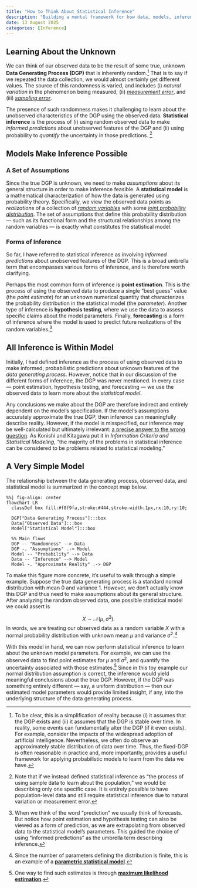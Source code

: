 ```yaml
---
title: "How to Think About Statistical Inference"
description: "Building a mental framework for how data, models, inference, and probability come together."
date: 13 August 2025
categories: [Inference]
---
```


## Learning About the Unknown  

We can think of our observed data to be the result of some true, unknown **Data Generating Process (DGP)** that is inherently random.[^1] That is to say if we repeated the data collection, we would almost certainly get different values. The source of this randomness is varied, and includes (i) *natural variation* in the phenomenon being measured, (ii) *[measurement error](https://en.wikipedia.org/wiki/Observational_error)*, and (iii) *[sampling error](https://en.wikipedia.org/wiki/Sampling_error)*. 

The presence of such randomness makes it challenging to learn about the unobserved characteristics of the DGP using the observed data. **Statistical inference** is the process of (i) using random observed data to make *informed predictions* about unobserved features of the DGP and (ii) using probability to *quantify* the uncertainty in those predictions. [^2] 


## Models Make Inference Possible  

### A Set of Assumptions 

Since the true DGP is unknown, we need to make *assumptions* about its general structure in order to make inference feasible. A **statistical model** is a mathematical characterization of how the data is generated using probability theory. Specifically, we view the observed data points as *realizations* of a collection of *[random variables](https://en.wikipedia.org/wiki/Random_variable)* with some *[joint probability distribution](https://en.wikipedia.org/wiki/Joint_probability_distribution)*. The set of assumptions that define this probability distribution — such as its functional form and the structural relationships among the random variables — is exactly what constitutes the statistical model.

### Forms of Inference

So far, I have referred to statistical inference as involving *informed predictions* about unobserved features of the DGP. This is a broad umbrella term that encompasses various forms of inference, and is therefore worth clarifying. 

Perhaps the most common form of inference is **point estimation**. This is the process of using the observed data to produce a single "best guess" value (the *point estimate*) for an unknown numerical quantity that characterizes the probability distribution in the statistical model (the *parameter*). Another type of inference is **hypothesis testing**, where we use the data to assess specific claims about the model parameters. Finally, **forecasting** is a form of inference where the model is used to predict future realizations of the random variables.[^3]

## All Inference is Within Model  

Initially, I had defined inference as the process of using observed data to make informed, probabilistic predictions about unknown features of the *data generating process*. However, notice that in our discussion of the different forms of inference, the DGP was never mentioned. In every case — point estimation, hypothesis testing, and forecasting — we use the observed data to learn more about the *statistical model*. 

Any conclusions we make about the DGP are therefore indirect and entirely dependent on the model's specification. If the model's assumptions accurately approximate the true DGP, then inference can meaningfully describe reality. However, if the model is misspecified, our inference may be well-calculated but ultimately irrelevant: [a precise answer to the wrong question](https://statmodeling.stat.columbia.edu/2015/03/01/precise-answers-to-the-wrong-questions/). As Konishi and Kitagawa put it in *Information Criteria and Statistical Modeling*, "the majority of the problems in statistical inference can be considered to be problems related to statistical modeling." 

## A Very Simple Model  

The relationship between the data generating process, observed data, and statistical model is summarized in the concept map below. 

```mermaid
%%| fig-align: center
flowchart LR
  classDef box fill:#f8f9fa,stroke:#444,stroke-width:1px,rx:10,ry:10;

  DGP["Data Generating Process"]:::box
  Data["Observed Data"]:::box
  Model["Statistical Model"]:::box

  %% Main flows
  DGP -- "Randomness" --> Data
  DGP -. "Assumptions" .-> Model
  Model -- "Probability" --> Data
  Data -- "Inference" --> Model
  Model -. "Approximate Reality" .-> DGP
```

To make this figure more concrete, it's useful to walk through a simple example. Suppose the true data generating process is a standard normal distribution with mean $0$ and variance $1$. However, we don't actually know this DGP and thus need to make assumptions about its general structure. After analyzing the random observed data, one possible statistical model we could assert is

$$
X \sim \mathcal{N}(\mu, \sigma^2).
$$
In words, we are treating our observed data as a random variable $X$ with a normal probability distribution with unknown mean $\mu$ and variance $\sigma^2$.[^4] 

With this model in hand, we can now perform statistical inference to learn about the unknown model parameters. For example, we can use the observed data to find point estimates for $\mu$ and $\sigma^2$, and quantify the uncertainty associated with those estimates.[^5] Since in this toy example our normal distribution assumption is correct, the inference would yield meaningful conclusions about the true DGP. However, if the DGP was something entirely different — say, a uniform distribution — then our estimated model parameters would provide limited insight, if any, into the underlying structure of the data generating process.   

[^1]: To be clear, this is a simplification of reality because (i) it assumes that the DGP exists and (ii) it assumes that the DGP is stable over time. In reality, some events can fundamentally alter the DGP (if it even exists). For example, consider the impacts of the widespread adoption of artificial intelligence. Nevertheless, we often do observe an approximately stable distribution of data over time. Thus, the fixed-DGP is often reasonable in practice and, more importantly, provides a useful framework for applying probabilistic models to learn from the data we have.  

[^2]: Note that if we instead defined statistical inference as "the process of using sample data to learn about the population," we would be describing only one specific case. It is entirely possible to have population-level data and still require statistical inference due to natural variation or measurement error. 

[^3]: When we think of the word "prediction" we usually think of forecasts. But notice how point estimation and hypothesis testing can also be viewed as a form of prediction, as we are extrapolating from observed data to the statistical model's parameters. This guided the choice of using "informed predictions" as the umbrella term describing inference.  

[^4]: Since the number of parameters defining the distribution is finite, this is an example of a [**parametric statistical model**](https://en.wikipedia.org/wiki/Parametric_statistics).

[^5]: One way to find such estimates is through [**maximum likelihood estimation**](https://en.wikipedia.org/wiki/Maximum_likelihood_estimation). 

